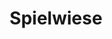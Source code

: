 ---
title: "Spielwiese"
description: "Ermöglichen Sie Nutzer:innen, mit Ihren WebSockets zu interagieren"
asyncapi: "/asyncapi.yaml channelOne"
---